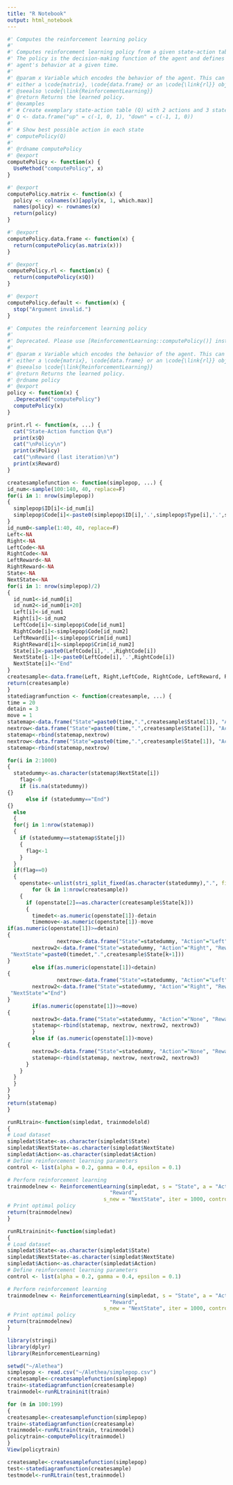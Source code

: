```yaml
---
title: "R Notebook"
output: html_notebook
---
```


```r
#' Computes the reinforcement learning policy
#'
#' Computes reinforcement learning policy from a given state-action table Q.
#' The policy is the decision-making function of the agent and defines the learning
#' agent's behavior at a given time.
#'
#' @param x Variable which encodes the behavior of the agent. This can be
#' either a \code{matrix}, \code{data.frame} or an \code{\link{rl}} object.
#' @seealso \code{\link{ReinforcementLearning}}
#' @return Returns the learned policy.
#' @examples
#' # Create exemplary state-action table (Q) with 2 actions and 3 states
#' Q <- data.frame("up" = c(-1, 0, 1), "down" = c(-1, 1, 0))
#'
#' # Show best possible action in each state
#' computePolicy(Q)
#'
#' @rdname computePolicy
#' @export
computePolicy <- function(x) {
  UseMethod("computePolicy", x)
}

#' @export
computePolicy.matrix <- function(x) {
  policy <- colnames(x)[apply(x, 1, which.max)]
  names(policy) <- rownames(x)
  return(policy)
}

#' @export
computePolicy.data.frame <- function(x) {
  return(computePolicy(as.matrix(x)))
}

#' @export
computePolicy.rl <- function(x) {
  return(computePolicy(x$Q))
}

#' @export
computePolicy.default <- function(x) {
  stop("Argument invalid.")
}

#' Computes the reinforcement learning policy
#'
#' Deprecated. Please use [ReinforcementLearning::computePolicy()] instead.
#'
#' @param x Variable which encodes the behavior of the agent. This can be
#' either a \code{matrix}, \code{data.frame} or an \code{\link{rl}} object.
#' @seealso \code{\link{ReinforcementLearning}}
#' @return Returns the learned policy.
#' @rdname policy
#' @export
policy <- function(x) {
  .Deprecated("computePolicy")
  computePolicy(x)
}

```

```r
print.rl <- function(x, ...) {
  cat("State-Action function Q\n")
  print(x$Q)
  cat("\nPolicy\n")
  print(x$Policy)
  cat("\nReward (last iteration)\n")
  print(x$Reward)
}
```
 
```r
createsamplefunction <- function(simplepop, ...) {
id_num<-sample(100:140, 40, replace=F)
for(i in 1: nrow(simplepop))
{
  simplepop$ID[i]<-id_num[i]
  simplepop$Code[i]<-paste0(simplepop$ID[i],'.',simplepop$Type[i],'.',simplepop$Susp[i])
}
id_num0<-sample(1:40, 40, replace=F)
Left<-NA
Right<-NA
LeftCode<-NA
RightCode<-NA
LeftReward<-NA
RightReward<-NA
State<-NA
NextState<-NA
for(i in 1: nrow(simplepop)/2)
{
  id_num1<-id_num0[i]
  id_num2<-id_num0[i+20]
  Left[i]<-id_num1
  Right[i]<-id_num2
  LeftCode[i]<-simplepop$Code[id_num1]
  RightCode[i]<-simplepop$Code[id_num2]
  LeftReward[i]<-simplepop$Crim[id_num1]
  RightReward[i]<-simplepop$Crim[id_num2]
  State[i]<-paste0(LeftCode[i],'.',RightCode[i])
  NextState[i-1]<-paste0(LeftCode[i],'.',RightCode[i])
  NextState[i]<-"End"  
}
createsample<-data.frame(Left, Right,LeftCode, RightCode, LeftReward, RightReward, State, NextState)
return(createsample)
}
statediagramfunction <- function(createsample, ...) {
time = 20
detain = 3
move = 1
statemap<-data.frame("State"=paste0(time,".",createsample$State[1]), "Action"="Left", "Reward"=createsample$LeftReward[1], "NextState"=paste0(time-detain,".",createsample$NextState[1]))
nextrow<-data.frame("State"=paste0(time,".",createsample$State[1]), "Action"="Right", "Reward"=createsample$RightReward[1], "NextState"=paste0(time-detain,".",createsample$NextState[1]))
statemap<-rbind(statemap,nextrow)
nextrow<-data.frame("State"=paste0(time,".",createsample$State[1]), "Action"="None", "Reward"=0, "NextState"=paste0(time-move,".",createsample$NextState[1]))
statemap<-rbind(statemap,nextrow)

for(i in 2:1000)
{
  statedummy<-as.character(statemap$NextState[i])
    flag<-0
    if (is.na(statedummy))
{}
      else if (statedummy=="End")
{}
  else
  {
  for(j in 1:nrow(statemap))
  {
    if (statedummy==statemap$State[j])  
    {
      flag<-1
    }
  }
  if(flag==0)
  {
    openstate<-unlist(stri_split_fixed(as.character(statedummy),".", fixed = TRUE, n=2))
        for (k in 1:nrow(createsample))
    {
      if (openstate[2]==as.character(createsample$State[k]))
      {
        timedet<-as.numeric(openstate[1])-detain
        timemove<-as.numeric(openstate[1])-move
if(as.numeric(openstate[1])>=detain)
{
                nextrow<-data.frame("State"=statedummy, "Action"="Left", "Reward"=createsample$LeftReward[k], "NextState"=paste0(timedet,".",createsample$State[k+1]))
        nextrow2<-data.frame("State"=statedummy, "Action"="Right", "Reward"=createsample$RightReward[k], 
 "NextState"=paste0(timedet,".",createsample$State[k+1]))
} 
        else if(as.numeric(openstate[1])<detain)
{
                nextrow<-data.frame("State"=statedummy, "Action"="Left", "Reward"=createsample$LeftReward[k], "NextState"="End")
        nextrow2<-data.frame("State"=statedummy, "Action"="Right", "Reward"=createsample$RightReward[k], 
 "NextState"="End")
} 
        if(as.numeric(openstate[1])>=move)
{
        nextrow3<-data.frame("State"=statedummy, "Action"="None", "Reward"=0, "NextState"=paste0(timemove,".",createsample$State[k+1]))
        statemap<-rbind(statemap, nextrow, nextrow2, nextrow3)
        }
        else if (as.numeric(openstate[1])<move)
{
        nextrow3<-data.frame("State"=statedummy, "Action"="None", "Reward"=0, "NextState"="End")
        statemap<-rbind(statemap, nextrow, nextrow2, nextrow3)
      }
    } 
  }
  }
}
}
return(statemap)
}
```

```r
runRLtrain<-function(simpledat, trainmodelold)
{
# Load dataset
simpledat$State<-as.character(simpledat$State)
simpledat$NextState<-as.character(simpledat$NextState)
simpledat$Action<-as.character(simpledat$Action)
# Define reinforcement learning parameters
control <- list(alpha = 0.2, gamma = 0.4, epsilon = 0.1)

# Perform reinforcement learning
trainmodelnew <- ReinforcementLearning(simpledat, s = "State", a = "Action", r = 
                                 "Reward", 
                               s_new = "NextState", iter = 1000, control = control, model=trainmodelold)
# Print optimal policy
return(trainmodelnew)
}

```
```r
runRLtraininit<-function(simpledat)
{
# Load dataset
simpledat$State<-as.character(simpledat$State)
simpledat$NextState<-as.character(simpledat$NextState)
simpledat$Action<-as.character(simpledat$Action)
# Define reinforcement learning parameters
control <- list(alpha = 0.2, gamma = 0.4, epsilon = 0.1)

# Perform reinforcement learning
trainmodelnew <- ReinforcementLearning(simpledat, s = "State", a = "Action", r = 
                                 "Reward", 
                               s_new = "NextState", iter = 1000, control = control)
# Print optimal policy
return(trainmodelnew)
}

```
```r
library(stringi)
library(dplyr)
library(ReinforcementLearning)

setwd("~/Alethea")
simplepop <- read.csv("~/Alethea/simplepop.csv")
createsample<-createsamplefunction(simplepop)
train<-statediagramfunction(createsample)
trainmodel<-runRLtraininit(train)

for (m in 100:199)
{
createsample<-createsamplefunction(simplepop)
train<-statediagramfunction(createsample)
trainmodel<-runRLtrain(train, trainmodel)
policytrain<-computePolicy(trainmodel)
}
View(policytrain)

createsample<-createsamplefunction(simplepop)
test<-statediagramfunction(createsample)
testmodel<-runRLtrain(test,trainmodel)
```
